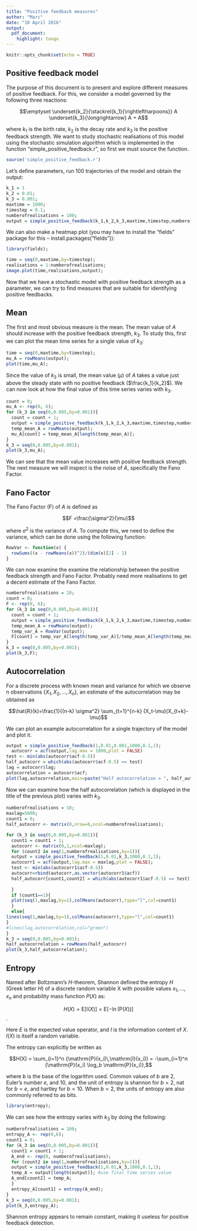 ```yaml
---
title: "Positive feedback measures"
author: "Marc"
date: "10 April 2016"
output:
  pdf_document:
    highlight: tango
---
```


```r
knitr::opts_chunk$set(echo = TRUE)
```

## Positive feedback model

The purpose of this document is to present and explore different measures of positive feedback. For this, we consider a model governed by the following three reactions:

$$\emptyset \underset{k_2}{\stackrel{k_1}{\rightleftharpoons}} A \underset{k_3}{\longrightarrow} A + A$$

where $k_1$ is the birth rate, $k_2$ is the decay rate and $k_3$ is the positive feedback strength. We want to study stochastic realisations of this model using the stochastic simulation algorithm which is implemented in the function "simple_positive_feedback.r", so first we must source the function.
```r
source('simple_positive_feedback.r')
```

Let's define parameters, run 100 trajectories of the model and obtain the output:
```r
k_1 = 1
k_2 = 0.01;
k_3 = 0.001;
maxtime = 1000;
timestep = 0.1;
numberofrealisations = 100;
output = simple_positive_feedback(k_1,k_2,k_3,maxtime,timestep,numberofrealisations);
```

We can also make a heatmap plot (you may have to install the "fields" package for this --  install.packages("fields")):
```r
library(fields);
```
```r
time = seq(0,maxtime,by=timestep);
realisations = 1:numberofrealisations;
image.plot(time,realisations,output);
```

Now that we have a stochastic model with positive feedback strength as a parameter, we can try to find measures that are suitable for identifying positive feedbacks.

## Mean

The first and most obvious measure is the mean. The mean value of $A$ should increase with the positive feedback strength, $k_3$. To study this, first we can plot the mean time series for a single value of $k_3$:

```r
time = seq(0,maxtime,by=timestep);
mu_A = rowMeans(output);
plot(time,mu_A);
```
Since the value of $k_3$ is small, the mean value ($\mu$) of $A$ takes a value just above the steady state with no positive feedback ($\frac{k_1}{k_2}$). We can now look at how the final value of this time series varies with $k_3$.

```r
count = 0;
mu_A <- rep(0, 6);
for (k_3 in seq(0,0.005,by=0.001)){
  count = count + 1;
  output = simple_positive_feedback(k_1,k_2,k_3,maxtime,timestep,numberofrealisations);
  temp_mean_A = rowMeans(output);
  mu_A[count] = temp_mean_A[length(temp_mean_A)];
}
k_3 = seq(0,0.005,by=0.001);
plot(k_3,mu_A);
```

We can see that the mean value increases with positive feedback strength. The next measure we will inspect is the noise of $A$, specifically the Fano Factor. 

## Fano Factor
The Fano Factor (F) of $A$ is defined as

$$F =\frac{\sigma^2}{\mu}$$

where $\sigma^2$ is the variance of $A$. To compute this, we need to define the variance, which can be done using the following function:

```r
RowVar <- function(x) {
  rowSums((x - rowMeans(x))^2)/(dim(x)[2] - 1)
}
```
We can now examine the examine the relationship between the positive feedback strength and Fano Factor. Probably need more realisations to get a decent estimate of the Fano Factor.
```r
numberofrealisations = 20;
count = 0;
F <- rep(0, 6);
for (k_3 in seq(0,0.005,by=0.001)){
  count = count + 1;
  output = simple_positive_feedback(k_1,k_2,k_3,maxtime,timestep,numberofrealisations);
  temp_mean_A = rowMeans(output);
  temp_var_A = RowVar(output);
  F[count] = temp_var_A[length(temp_var_A)]/temp_mean_A[length(temp_mean_A)];
}
k_3 = seq(0,0.005,by=0.001);
plot(k_3,F);
```

## Autocorrelation
For a discrete process with known mean and variance for which we observe n observations $\{X_1,\,X_2,\,\ldots,\,X_n\}$, an estimate of the autocorrelation may be obtained as

$$\hat{R}(k)=\frac{1}{(n-k) \sigma^2} \sum_{t=1}^{n-k} (X_t-\mu)(X_{t+k}-\mu)$$

We can plot an example autocorrelation for a single trajectory of the model and plot it.
```r
output = simple_positive_feedback(1,0.01,0.001,1000,0.1,1);
  autocorr = acf(output,lag.max = 1000,plot = FALSE)
test <- min(abs(autocorr$acf-0.5))
half_autocorr = which(abs(autocorr$acf-0.5) == test)
lag = autocorr$lag;
autocorrelation = autocorr$acf;
plot(lag,autocorrelation,main=paste("Half autocorrelation = ", half_autocorr))
```

Now we can examine how the half autocorrelation (which is displayed in the title of the previous plot) varies with $k_3$.

```r
numberofrealisations = 10;
maxlag=5000;
count1 = 0;
half_autocorr <- matrix(0,nrow=6,ncol=numberofrealisations);

for (k_3 in seq(0,0.005,by=0.001)){
  count1 = count1 + 1;
  autocorr <- matrix(0,1,ncol=maxlag);
  for (count2 in seq(1,numberofrealisations,by=1)){
  output = simple_positive_feedback(1,0.01,k_3,1000,0.1,1);
  autocorr1 = acf(output,lag.max = maxlag,plot = FALSE);
  test <- min(abs(autocorr1$acf-0.5))
  autocorr=rbind(autocorr,as.vector(autocorr1$acf))
  half_autocorr[count1,count2] = which(abs(autocorr1$acf-0.5) == test);
 
  }
  if (count1==1){
  plot(seq(1,maxlag,by=1),colMeans(autocorr),type="l",col=count1)
  }
  else{
lines(seq(1,maxlag,by=1),colMeans(autocorr),type="l",col=count1)
}
#lines(lag,autocorrelation,col="green")
}
k_3 = seq(0,0.005,by=0.001);
half_autocorrelation = rowMeans(half_autocorr)
plot(k_3,half_autocorrelation);

```

## Entropy

Named after Boltzmann's $H$-theorem, Shannon defined the entropy $H$ (Greek letter $H$) of a discrete random variable X with possible values ${x_1, …, x_n}$ and probability mass function $P(X)$ as:

$$H(X) = \mathrm{E}[\mathrm{I}(X)] = \mathrm{E}[-\ln(\mathrm{P}(X))]$$.

Here $E$ is the expected value operator, and $I$ is the information content of $X$. $I(X)$ is itself a random variable.

The entropy can explicitly be written as

$$H(X) = \sum_{i=1}^n {\mathrm{P}(x_i)\,\mathrm{I}(x_i)} = -\sum_{i=1}^n {\mathrm{P}(x_i) \log_b \mathrm{P}(x_i)},$$

where $b$ is the base of the logarithm used. Common values of $b$ are $2$, Euler's number $e$, and $10$, and the unit of entropy is shannon for $b = 2$, nat for $b = e$, and hartley for $b = 10$. When $b = 2$, the units of entropy are also commonly referred to as bits.

```r
library(entropy);
```

We can see how the entropy varies with $k_3$ by doing the following:
```r
numberofrealisations = 100;
entropy_A <- rep(0,6);
count1 = 0;
for (k_3 in seq(0,0.005,by=0.001)){
  count1 = count1 + 1;
  A_end <- rep(0, numberofrealisations);
  for (count2 in seq(1,numberofrealisations,by=1)){
  output = simple_positive_feedback(1,0.01,k_3,1000,0.1,1);
  temp_A = output[length(output)]; #use final time series value
  A_end[count2] = temp_A;
  }
  entropy_A[count1] = entropy(A_end);
}
k_3 = seq(0,0.005,by=0.001);
plot(k_3,entropy_A);
```
Shannon entropy appears to remain constant, making it useless for positive feedback detection.